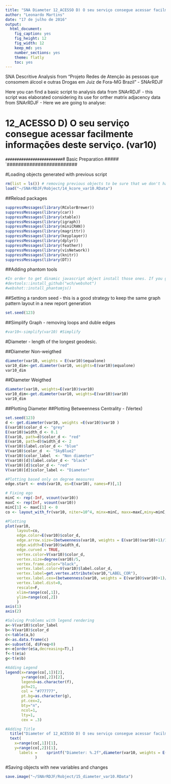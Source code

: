 ```yaml
---
title: "SNA Diameter 12_ACESSO D) O seu serviço consegue acessar facilmente informações deste serviço. (var10)"
author: "Leonardo Martins"
date: "17 de julho de 2016"
output: 
  html_document: 
    fig_caption: yes
    fig_height: 12
    fig_width: 12
    keep_md: yes
    number_sections: yes
    theme: flatly
    toc: yes
---
```

SNA Descritive Analysis from "Projeto Redes de Atenção às pessoas que consomem álcool e outras Drogas em Juiz de Fora-MG   Brazil"  - SNArRDJF

Here you can find a basic script to analysis data from SNArRDJF - this script was elaborated considering its use for orther matrix adjacency data from SNArRDJF - Here we are going to analyse:

# 12_ACESSO D) O seu serviço consegue acessar facilmente informações deste serviço. (var10)

`#########################
`# Basic Preparation #####
`#########################

#Loading objects generated with previous script 
```r
rm(list = ls()) # removing previous objects to be sure that we don't have objects conflicts name
load("~/SNArRDJF/Robject/14_kcore_var10.RData")
```
##Reload packages
```r
suppressMessages(library(RColorBrewer))
suppressMessages(library(car))
suppressMessages(library(xtable))
suppressMessages(library(igraph))
suppressMessages(library(miniCRAN))
suppressMessages(library(magrittr))
suppressMessages(library(keyplayer))
suppressMessages(library(dplyr))
suppressMessages(library(feather))
suppressMessages(library(visNetwork))
suppressMessages(library(knitr))
suppressMessages(library(DT))
```
##Adding phantom tools
```r
#In order to get dinamic javascript object install those ones. If you get problems installing go to Stackoverflow.com and type your error to discover what to do. In some cases the libraries need to be intalled in outside R libs.
#devtools::install_github("wch/webshot")
#webshot::install_phantomjs()
```
##Setting a random seed - this is a good strategy to keep the same graph pattern layout in a new report generation
```r
set.seed(123)
```

##Simplify Graph - removing loops and duble edges 
```r
#var10<-simplify(var10) #Simplify
```


#Diameter - length of the longest geodesic.

##Diameter Non-weigthed 
```r
diameter(var10, weights = E(var10)$equalone)
var10_dim<-get.diameter(var10, weights=E(var10)$equalone)
var10_dim
```
##Diameter Weigthed 
```r
diameter(var10, weights=E(var10)$var10)
var10_dim<-get.diameter(var10, weights=E(var10)$var10)
var10_dim
```
##Plotting Diameter
##Plotting Betweenness Centrality - (Vertex)
```r
set.seed(123)
d <- get.diameter(var10, weights =E(var10)$var10 )
E(var10)$color_d <- "grey"
E(var10)$width_d <- 0.1
E(var10, path=d)$color_d <- "red"
E(var10, path=d)$width_d <- 2
V(var10)$label.color_d <- "blue"
V(var10)$color_d  <- "SkyBlue2"
V(var10)$color_label  <- "Non diameter"
V(var10)[d]$label.color_d <- "black"
V(var10)[d]$color_d <- "red"
V(var10)[d]$color_label <- "Diameter"

#Plotting based only on degree measures 
edge.start <- ends(var10, es=E(var10), names=F)[,1]

# Fixing ego
minC <- rep(-Inf, vcount(var10))
maxC <- rep(Inf, vcount(var10))
minC[1] <- maxC[1] <- 0
co <- layout_with_fr(var10, niter=10^4, minx=minC, maxx=maxC,miny=minC, maxy=maxC, weights = E(var10)$var10)

#Plotting
plot(var10, 
     layout=co,
     edge.color=E(var10)$color_d,
     edge.arrow.size=(betweenness(var10, weights = E(var10)$var10)+1)/100000,
     edge.width=E(var10)$width_d,
     edge.curved = TRUE,
     vertex.color=V(var10)$color_d,
     vertex.size=degree(var10)/5,
     vertex.frame.color="black",
     vertex.label.color=V(var10)$label.color_d,
     vertex.label=get.vertex.attribute(var10,"LABEL_COR"),
     vertex.label.cex=(betweenness(var10, weights = E(var10)$var10)+1)/10000,
     vertex.label.dist=0,
     rescale=F,
     xlim=range(co[,1]), 
     ylim=range(co[,2])
     )
axis(1)
axis(2)

#Solving Problems with legend rendering 
a<-V(var10)$color_label 
b<-V(var10)$color_d
c<-table(a,b)
d<-as.data.frame(c)
e<-subset(d, d$Freq>0)
e<-e[order(e$a,decreasing=T),] 
f<-t(e$a)
g<-t(e$b)

#Adding Legend
legend(x=range(co[,1])[2], 
       y=range(co[,2])[2],
       legend=as.character(f),
       pch=21,
       col = "#777777", 
       pt.bg=as.character(g),
       pt.cex=2,
       bty="n", 
       ncol=1,
       lty=1,
       cex = .3)

#Adding Title
  title("Diameter of 12_ACESSO D) O seu serviço consegue acessar facilmente informações deste serviço. (var10)", sub = "Source: from authors ")
  text( 
    x=range(co[,1])[1],
    y=range(co[,2])[1], 
      labels =    sprintf("Diameter: %.2f",diameter(var10, weights = E(var10)$var10))
             )
```
#Saving objects with new variables and changes
```r
save.image("~/SNArRDJF/Robject/15_diameter_var10.RData") 
```


